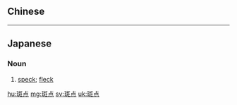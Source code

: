 {{also|斑點}}
==Chinese==
{{zh-see|斑點}}

----

==Japanese==
{{ja-kanjitab|はん|てん|yomi=o}}

===Noun===
{{ja-noun|はんてん|kyu=斑點}}

# [[speck]]; [[fleck]]

[[hu:斑点]]
[[mg:斑点]]
[[sv:斑点]]
[[uk:斑点]]